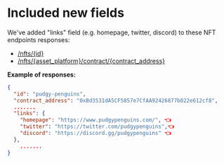 # Included new fields

We've added "links" field (e.g. homepage, twitter, discord) to these NFT endpoints responses: 

* [/nfts/\{id}](/reference/nfts-id)
* [/nfts/\{asset\_platform}/contract/\{contract\_address}](/reference/nfts-contract-address)

**Example of responses:**

```json
{
  "id": "pudgy-penguins",
  "contract_address": "0xBd3531dA5CF5857e7CfAA92426877b022e612cf8",
  .......
  "links": {
    "homepage": "https://www.pudgypenguins.com/", 👈
    "twitter": "https://twitter.com/pudgypenguins",👈
    "discord": "https://discord.gg/pudgypenguins" 👈
  },
	.......
}
```